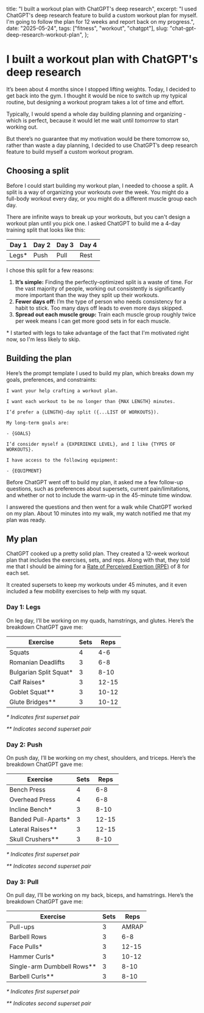   title: "I built a workout plan with ChatGPT's deep research",
  excerpt:
    "I used ChatGPT's deep research feature to build a custom workout plan for myself. I'm going to follow the plan for 12 weeks and report back on my progress.",
  date: "2025-05-24",
  tags: ["fitness", "workout", "chatgpt"],
  slug: "chat-gpt-deep-research-workout-plan",
};

# I built a workout plan with ChatGPT's deep research

It’s been about 4 months since I stopped lifting weights. Today, I decided to get back into the gym. I thought it would be nice to switch up my typical routine, but designing a workout program takes a lot of time and effort.

Typically, I would spend a whole day building planning and organizing - which is perfect, because it would let me wait until _tomorrow_ to start working out.

But there’s no guarantee that my motivation would be there tomorrow so, rather than waste a day planning, I decided to use ChatGPT’s deep research feature to build myself a custom workout program.

## Choosing a split

Before I could start building my workout plan, I needed to choose a split. A split is a way of organizing your workouts over the week. You might do a full-body workout every day, or you might do a different muscle group each day.

There are infinite ways to break up your workouts, but you can't design a workout plan until you pick one. I asked ChatGPT to build me a 4-day training split that looks like this:

| Day 1  | Day 2 | Day 3 | Day 4 |
| ------ | ----- | ----- | ----- |
| Legs\* | Push  | Pull  | Rest  |

I chose this split for a few reasons:

1. **It’s simple:** Finding the perfectly-optimized split is a waste of time. For the vast majority of people, working out consistently is significantly more important than the way they split up their workouts.
2. **Fewer days off:** I’m the type of person who needs consistency for a habit to stick. Too many days off leads to even more days skipped.
3. **Spread out each muscle group:** Train each muscle group roughly twice per week means I can get more good sets in for each muscle.

\* I started with legs to take advantage of the fact that I'm motivated right now, so I'm less likely to skip.

## Building the plan

Here’s the prompt template I used to build my plan, which breaks down my goals, preferences, and constraints:

```plaintext
I want your help crafting a workout plan.

I want each workout to be no longer than {MAX LENGTH} minutes.

I’d prefer a {LENGTH}-day split ({...LIST OF WORKOUTS}).

My long-term goals are:

- {GOALS}

I’d consider myself a {EXPERIENCE LEVEL}, and I like {TYPES OF WORKOUTS}.

I have access to the following equipment:

- {EQUIPMENT}
```

Before ChatGPT went off to build my plan, it asked me a few follow-up questions, such as preferences about supersets, current pain/limitations, and whether or not to include the warm-up in the 45-minute time window.

I answered the questions and then went for a walk while ChatGPT worked on my plan. About 10 minutes into my walk, my watch notified me that my plan was ready.

## My plan

ChatGPT cooked up a pretty solid plan. They created a 12-week workout plan that includes the exercises, sets, and reps. Along with that, they told me that I should be aiming for a [Rate of Perceived Exertion (RPE)](/notes/rate-of-perceived-exertion) of 8 for each set.

It created supersets to keep my workouts under 45 minutes, and it even included a few mobility exercises to help with my squat.

### Day 1: Legs

On leg day, I’ll be working on my quads, hamstrings, and glutes. Here’s the breakdown ChatGPT gave me:

| Exercise                | Sets | Reps  |
| ----------------------- | ---- | ----- |
| Squats                  | 4    | 4-6   |
| Romanian Deadlifts      | 3    | 6-8   |
| Bulgarian Split Squat\* | 3    | 8-10  |
| Calf Raises\*           | 3    | 12-15 |
| Goblet Squat\*\*        | 3    | 10-12 |
| Glute Bridges\*\*       | 3    | 10-12 |

_\* Indicates first superset pair_

_\*\* Indicates second superset pair_

### Day 2: Push

On push day, I’ll be working on my chest, shoulders, and triceps. Here’s the breakdown ChatGPT gave me:

| Exercise             | Sets | Reps  |
| -------------------- | ---- | ----- |
| Bench Press          | 4    | 6-8   |
| Overhead Press       | 4    | 6-8   |
| Incline Bench\*      | 3    | 8-10  |
| Banded Pull-Aparts\* | 3    | 12-15 |
| Lateral Raises\*\*   | 3    | 12-15 |
| Skull Crushers\*\*   | 3    | 8-10  |

_\* Indicates first superset pair_

_\*\* Indicates second superset pair_

### Day 3: Pull

On pull day, I’ll be working on my back, biceps, and hamstrings. Here’s the breakdown ChatGPT gave me:

| Exercise                     | Sets | Reps  |
| ---------------------------- | ---- | ----- |
| Pull-ups                     | 3    | AMRAP |
| Barbell Rows                 | 3    | 6-8   |
| Face Pulls\*                 | 3    | 12-15 |
| Hammer Curls\*               | 3    | 10-12 |
| Single-arm Dumbbell Rows\*\* | 3    | 8-10  |
| Barbell Curls\*\*            | 3    | 8-10  |

_\* Indicates first superset pair_

_\*\* Indicates second superset pair_
